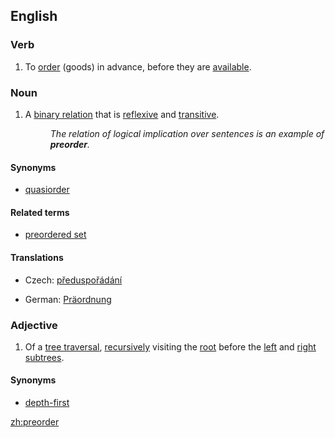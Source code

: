 ==English==
{{wikipedia}}

===Verb===
{{en-verb}}
# {{transitive}} To [[order]] (goods) in advance, before they are [[available]].

===Noun===
{{en-noun}}

# {{set theory}} A [[binary relation]] that is [[reflexive]] and [[transitive]].
#: ''The relation of logical implication over sentences is an example of '''preorder'''.''

====Synonyms====
* [[quasiorder]]

====Related terms====
* [[preordered set]]

====Translations====
{{trans-top|binary relation}}
* Czech: [[předuspořádání]] {{n}}
{{trans-mid}}
* German: [[Präordnung]] {{f}}
{{trans-bottom}}

===Adjective===
{{en-adj|-}}
# {{comptheory}} Of a [[tree traversal]], [[recursive]]ly visiting the [[root]] before the [[left]] and [[right]] [[subtree]]s.

====Synonyms====
* [[depth-first]]

[[zh:preorder]]